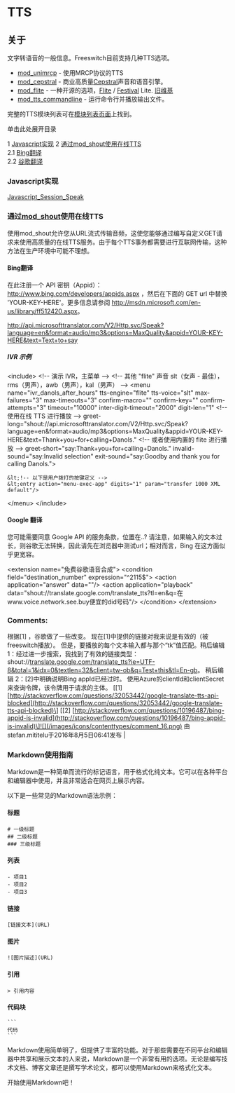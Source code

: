 # TTS 

## 关于

文字转语音的一般信息。Freeswitch目前支持几种TTS选项。

* [mod\_unimrcp](../Modules/mod_unimrcp_6586728.mdx#tts) - 使用MRCP协议的TTS
* [mod\_cepstral](../Modules/mod_cepstral_3965164.mdx#faq) - 商业高质量[Cepstral](http://www.cepstral.com)声音和语音引擎。
* [mod\_flite](../Modules/mod_flite_3965160.mdx#about) - 一种开源的选项，[Flite](http://www.speech.cs.cmu.edu/flite/) / [Festival](http://www.cstr.ed.ac.uk/projects/festival/) Lite. [旧维基](https://wiki.freeswitch.org/wiki/Mod%5Fflite)
* [mod\_tts\_commandline](../Modules/mod_tts_commandline_13172802.mdx#about) - 运行命令行并播放输出文件。

完整的TTS模块列表可在[模块列表页面](https://wiki.freeswitch.org/wiki/Modules#Speech%5FRecognition%5F.2F%5FText-to-Speech "Modules")上找到。

单击此处展开目录

1 [Javascript实现](#javascript-implementation)
2 [通过mod\_shout使用在线TTS](#about)  
   2.1 [Bing翻译](#bing-translate)  
   2.2 [谷歌翻译](#google-translate)

### Javascript实现

[Javascript\_Session\_Speak](../Client-and-Developer-Interfaces/JavaScript/JavaScript-API-Reference/index.mdx#sessionspeak)

### 通过[mod_shout](../Modules/mod_shout_3965531.mdx#21-play)使用在线TTS

使用mod\_shout允许您从URL流式传输音频，这使您能够通过编写自定义GET请求来使用高质量的在线TTS服务。由于每个TTS事务都需要进行互联网传输，这种方法在生产环境中可能不理想。

#### Bing翻译

在此注册一个 API 密钥（Appid）：<http://www.bing.com/developers/appids.aspx> ，然后在下面的 GET url 中替换 'YOUR-KEY-HERE'。更多信息请参阅 <http://msdn.microsoft.com/en-us/library/ff512420.aspx>。

http://api.microsofttranslator.com/V2/Http.svc/Speak?language=en&format=audio/mp3&options=MaxQuality&appid=YOUR-KEY-HERE&text=Text+to+say

##### IVR 示例

&lt;include>
  &lt;!-- 演示 IVR，主菜单 -->
  &lt;!-- 其他 "flite" 声音 slt（女声 - 最佳），rms（男声），awb（男声），kal（男声） -->
  &lt;menu name="ivr_danols_after_hours" 
	tts-engine="flite" tts-voice="slt" 
	max-failures="3" max-timeouts="3"
	confirm-macro="" confirm-key="" confirm-attempts="3"
	timeout="10000" inter-digit-timeout="2000"
	digit-len="1"
	&lt;!-- 使用在线 TTS 进行播放 -->
	greet-long="shout://api.microsofttranslator.com/V2/Http.svc/Speak?language=en&format=audio/mp3&options=MaxQuality&appid=YOUR-KEY-HERE&text=Thank+you+for+calling+Danols."
	&lt;!-- 或者使用内置的 flite 进行播放 -->
	greet-short="say:Thank+you+for+calling+Danols."
	invalid-sound="say:Invalid selection"
	exit-sound="say:Goodby and thank you for calling Danols.">
	
	&lt;!-- 以下是用户拨打的按键定义 -->
	&lt;entry action="menu-exec-app" digits="1" param="transfer 1000 XML default"/>
  &lt;/menu>
&lt;/include>

#### Google 翻译

您可能需要同意 Google API 的服务条款，位置在..? 请注意，如果输入的文本过长，则谷歌无法转换，因此请先在浏览器中测试url；相对而言，Bing 在这方面似乎更宽容。

&lt;extension name="免费谷歌语音合成">
  &lt;condition field="destination_number" expression="^2115$">
    &lt;action application="answer" data=""/>
    &lt;action application="playback" data="shout://translate.google.com/translate_tts?tl=en&q=在www.voice.network.see.buy便宜的did号码"/>
  &lt;/condition>
&lt;/extension>

### Comments:

根据\[1\] ，谷歌做了一些改变。 现在\[1\]中提供的链接对我来说是有效的（被freeswitch播放）。 但是，要播放的每个文本输入都与那个“tk”值匹配。稍后编辑 1：经过进一步搜索，我找到了有效的链接类型：shout://[translate.google.com/translate\_tts?ie=UTF-8&total=1&idx=0&textlen=32&client=tw-ob&q=Test+this&tl=En-gb](http://translate.google.com/translate%5Ftts?ie=UTF-8&total=1&idx=0&textlen=32&client=tw-ob&q=Test+this&tl=En-gb)。 稍后编辑 2：\[2\]中明确说明Bing appId已经过时。 使用Azure的clientId和clientSecret来查询令牌，该令牌用于请求的主体。 \[\[1\] [http://stackoverflow.com/questions/32053442/google-translate-tts-api-blocked](http://stackoverflow.com/questions/32053442/google-translate-tts-api-blocked)\] \[\[2\] [http://stackoverflow.com/questions/10196487/bing-appid-is-invalid](http://stackoverflow.com/questions/10196487/bing-appid-is-invalid)\]![](/images/icons/contenttypes/comment_16.png) 由stefan.mititelu于2016年8月5日06:41发布 |

### Markdown使用指南

Markdown是一种简单而流行的标记语言，用于格式化纯文本。它可以在各种平台和编辑器中使用，并且非常适合在网页上展示内容。

以下是一些常见的Markdown语法示例：

#### 标题

```
# 一级标题
## 二级标题
### 三级标题
```

#### 列表

```
- 项目1
- 项目2
- 项目3
```

#### 链接

```
[链接文本](URL)
```

#### 图片

```
![图片描述](URL)
```

#### 引用

```
> 引用内容
```

#### 代码块

```
​```
代码
​```
```

Markdown使用简单明了，但提供了丰富的功能。对于那些需要在不同平台和编辑器中共享和展示文本的人来说，Markdown是一个非常有用的选项。无论是编写技术文档、博客文章还是撰写学术论文，都可以使用Markdown来格式化文本。

开始使用Markdown吧！